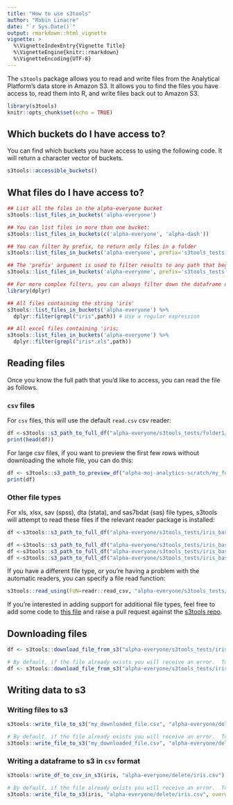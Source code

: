 ```yaml
---
title: "How to use s3tools"
author: "Robin Linacre"
date: "`r Sys.Date()`"
output: rmarkdown::html_vignette
vignette: >
  %\VignetteIndexEntry{Vignette Title}
  %\VignetteEngine{knitr::rmarkdown}
  %\VignetteEncoding{UTF-8}
---
```


The `s3tools` package allows you to read and write files from the Analytical Platform's data store in Amazon S3. It allows you to find the files you have access to, read them into R, and write files back out to Amazon S3.

```r
library(s3tools)
knitr::opts_chunk$set(echo = TRUE)
```


## Which buckets do I have access to?

You can find which buckets you have access to using the following code.  It will return a character vector of buckets.

```r
s3tools::accessible_buckets()
```

## What files do I have access to?

```r
## List all the files in the alpha-everyone bucket
s3tools::list_files_in_buckets('alpha-everyone')

## You can list files in more than one bucket:
s3tools::list_files_in_buckets(c('alpha-everyone', 'alpha-dash'))

## You can filter by prefix, to return only files in a folder
s3tools::list_files_in_buckets('alpha-everyone', prefix='s3tools_tests')

## The 'prefix' argument is used to filter results to any path that begins with the prefix. 
s3tools::list_files_in_buckets('alpha-everyone', prefix='s3tools_tests', path_only = TRUE)

## For more complex filters, you can always filter down the dataframe using standard R code:
library(dplyr)

## All files containing the string 'iris'
s3tools::list_files_in_buckets('alpha-everyone') %>% 
  dplyr::filter(grepl("iris",path)) # Use a regular expression

## All excel files containing 'iris;
s3tools::list_files_in_buckets('alpha-everyone') %>% 
  dplyr::filter(grepl("iris*.xls",path)) 

```



## Reading files

Once you know the full path that you'd like to access, you can read the file as follows.  

### `csv` files

For `csv` files, this will use the default `read.csv` csv reader:

```r
df <-s3tools::s3_path_to_full_df("alpha-everyone/s3tools_tests/folder1/iris_folder1_1.csv")
print(head(df))
```

For large csv files, if you want to preview the first few rows without downloading the whole file, you can do this:

```r
df <- s3tools::s3_path_to_preview_df("alpha-moj-analytics-scratch/my_folder/10mb_random.csv")
print(df)
```

### Other file types

For xls, xlsx, sav (spss), dta (stata), and sas7bdat (sas) file types, s3tools will attempt to read these files if the relevant reader package is installed:

```r
df <-s3tools::s3_path_to_full_df("alpha-everyone/s3tools_tests/iris_base.xlsx")  # Uses readxl if installed, otherwise errors

df <-s3tools::s3_path_to_full_df("alpha-everyone/s3tools_tests/iris_base.sav")  # Uses haven if installed, otherwise errors
df <-s3tools::s3_path_to_full_df("alpha-everyone/s3tools_tests/iris_base.dta")  # Uses haven if installed, otherwise errors
df <-s3tools::s3_path_to_full_df("alpha-everyone/s3tools_tests/iris_base.sas7bdat")  # Uses haven if installed, otherwise errors

```

If you have a different file type, or you're having a problem with the automatic readers, you can specify a file read function:

```r
s3tools::read_using(FUN=readr::read_csv, "alpha-everyone/s3tools_tests/iris_base.csv")
```

If you're interested in adding support for additional file types, feel free to add some code to [this file](https://github.com/moj-analytical-services/s3tools/blob/master/R/s3_parse_methods.R) and raise a pull request against the [s3tools repo](https://github.com/moj-analytical-services/s3tools/).

## Downloading files

```r
df <- s3tools::download_file_from_s3("alpha-everyone/s3tools_tests/iris_base.csv", "my_downloaded_file.csv")

# By default, if the file already exists you will receive an error.  To override:
df <- s3tools::download_file_from_s3("alpha-everyone/s3tools_tests/iris_base.csv", "my_downloaded_file.csv", overwrite =TRUE)
```

## Writing data to s3

### Writing files to s3

```r
s3tools::write_file_to_s3("my_downloaded_file.csv", "alpha-everyone/delete/my_downloaded_file.csv")

# By default, if the file already exists you will receive an error.  To override:
s3tools::write_file_to_s3("my_downloaded_file.csv", "alpha-everyone/delete/my_downloaded_file.csv", overwrite =TRUE)
```

### Writing a dataframe to s3 in `csv` format

```r
s3tools::write_df_to_csv_in_s3(iris, "alpha-everyone/delete/iris.csv")

# By default, if the file already exists you will receive an error.  To override:
s3tools::write_file_to_s3(iris, "alpha-everyone/delete/iris.csv", overwrite =TRUE)
```
